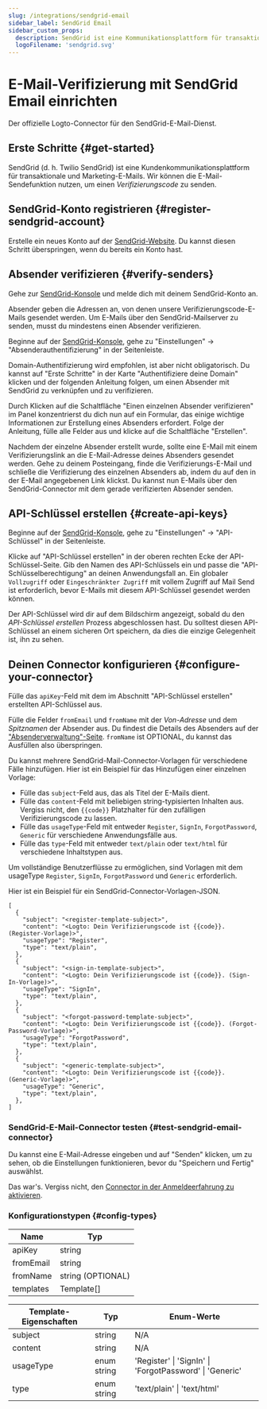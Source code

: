 ```yaml
---
slug: /integrations/sendgrid-email
sidebar_label: SendGrid Email
sidebar_custom_props:
  description: SendGrid ist eine Kommunikationsplattform für transaktionale und Marketing-E-Mails.
  logoFilename: 'sendgrid.svg'
---
```



# E-Mail-Verifizierung mit SendGrid Email einrichten

Der offizielle Logto-Connector für den SendGrid-E-Mail-Dienst.

<GuideTip />

## Erste Schritte \{#get-started}

SendGrid (d. h. Twilio SendGrid) ist eine Kundenkommunikationsplattform für transaktionale und Marketing-E-Mails. Wir können die E-Mail-Sendefunktion nutzen, um einen _Verifizierungscode_ zu senden.

## SendGrid-Konto registrieren \{#register-sendgrid-account}

Erstelle ein neues Konto auf der [SendGrid-Website](https://app.sendgrid.com/). Du kannst diesen Schritt überspringen, wenn du bereits ein Konto hast.

## Absender verifizieren \{#verify-senders}

Gehe zur [SendGrid-Konsole](https://app.sendgrid.com/) und melde dich mit deinem SendGrid-Konto an.

Absender geben die Adressen an, von denen unsere Verifizierungscode-E-Mails gesendet werden. Um E-Mails über den SendGrid-Mailserver zu senden, musst du mindestens einen Absender verifizieren.

Beginne auf der [SendGrid-Konsole](https://app.sendgrid.com/), gehe zu "Einstellungen" -> "Absenderauthentifizierung" in der Seitenleiste.

Domain-Authentifizierung wird empfohlen, ist aber nicht obligatorisch. Du kannst auf "Erste Schritte" in der Karte "Authentifiziere deine Domain" klicken und der folgenden Anleitung folgen, um einen Absender mit SendGrid zu verknüpfen und zu verifizieren.

Durch Klicken auf die Schaltfläche "Einen einzelnen Absender verifizieren" im Panel konzentrierst du dich nun auf ein Formular, das einige wichtige Informationen zur Erstellung eines Absenders erfordert. Folge der Anleitung, fülle alle Felder aus und klicke auf die Schaltfläche "Erstellen".

Nachdem der einzelne Absender erstellt wurde, sollte eine E-Mail mit einem Verifizierungslink an die E-Mail-Adresse deines Absenders gesendet werden. Gehe zu deinem Posteingang, finde die Verifizierungs-E-Mail und schließe die Verifizierung des einzelnen Absenders ab, indem du auf den in der E-Mail angegebenen Link klickst. Du kannst nun E-Mails über den SendGrid-Connector mit dem gerade verifizierten Absender senden.

## API-Schlüssel erstellen \{#create-api-keys}

Beginne auf der [SendGrid-Konsole](https://app.sendgrid.com/), gehe zu "Einstellungen" -> "API-Schlüssel" in der Seitenleiste.

Klicke auf "API-Schlüssel erstellen" in der oberen rechten Ecke der API-Schlüssel-Seite. Gib den Namen des API-Schlüssels ein und passe die "API-Schlüsselberechtigung" an deinen Anwendungsfall an. Ein globaler `Vollzugriff` oder `Eingeschränkter Zugriff` mit vollem Zugriff auf Mail Send ist erforderlich, bevor E-Mails mit diesem API-Schlüssel gesendet werden können.

Der API-Schlüssel wird dir auf dem Bildschirm angezeigt, sobald du den _API-Schlüssel erstellen_ Prozess abgeschlossen hast. Du solltest diesen API-Schlüssel an einem sicheren Ort speichern, da dies die einzige Gelegenheit ist, ihn zu sehen.

## Deinen Connector konfigurieren \{#configure-your-connector}

Fülle das `apiKey`-Feld mit dem im Abschnitt "API-Schlüssel erstellen" erstellten API-Schlüssel aus.

Fülle die Felder `fromEmail` und `fromName` mit der _Von-Adresse_ und dem _Spitznamen_ der Absender aus. Du findest die Details des Absenders auf der ["Absenderverwaltung"-Seite](https://mc.sendgrid.com/senders). `fromName` ist OPTIONAL, du kannst das Ausfüllen also überspringen.

Du kannst mehrere SendGrid-Mail-Connector-Vorlagen für verschiedene Fälle hinzufügen. Hier ist ein Beispiel für das Hinzufügen einer einzelnen Vorlage:

- Fülle das `subject`-Feld aus, das als Titel der E-Mails dient.
- Fülle das `content`-Feld mit beliebigen string-typisierten Inhalten aus. Vergiss nicht, den `{{code}}` Platzhalter für den zufälligen Verifizierungscode zu lassen.
- Fülle das `usageType`-Feld mit entweder `Register`, `SignIn`, `ForgotPassword`, `Generic` für verschiedene Anwendungsfälle aus.
- Fülle das `type`-Feld mit entweder `text/plain` oder `text/html` für verschiedene Inhaltstypen aus.

Um vollständige Benutzerflüsse zu ermöglichen, sind Vorlagen mit dem usageType `Register`, `SignIn`, `ForgotPassword` und `Generic` erforderlich.

Hier ist ein Beispiel für ein SendGrid-Connector-Vorlagen-JSON.

```jsonc
[
  {
    "subject": "<register-template-subject>",
    "content": "<Logto: Dein Verifizierungscode ist {{code}}. (Register-Vorlage)>",
    "usageType": "Register",
    "type": "text/plain",
  },
  {
    "subject": "<sign-in-template-subject>",
    "content": "<Logto: Dein Verifizierungscode ist {{code}}. (Sign-In-Vorlage)>",
    "usageType": "SignIn",
    "type": "text/plain",
  },
  {
    "subject": "<forgot-password-template-subject>",
    "content": "<Logto: Dein Verifizierungscode ist {{code}}. (Forgot-Password-Vorlage)>",
    "usageType": "ForgotPassword",
    "type": "text/plain",
  },
  {
    "subject": "<generic-template-subject>",
    "content": "<Logto: Dein Verifizierungscode ist {{code}}. (Generic-Vorlage)>",
    "usageType": "Generic",
    "type": "text/plain",
  },
]
```

### SendGrid-E-Mail-Connector testen \{#test-sendgrid-email-connector}

Du kannst eine E-Mail-Adresse eingeben und auf "Senden" klicken, um zu sehen, ob die Einstellungen funktionieren, bevor du "Speichern und Fertig" auswählst.

Das war's. Vergiss nicht, den [Connector in der Anmeldeerfahrung zu aktivieren](/connectors/email-connectors/#enable-email-sign-up-or-sign-in/).

### Konfigurationstypen \{#config-types}

| Name      | Typ               |
| --------- | ----------------- |
| apiKey    | string            |
| fromEmail | string            |
| fromName  | string (OPTIONAL) |
| templates | Template[]        |

| Template-Eigenschaften | Typ         | Enum-Werte                                              |
| ---------------------- | ----------- | ------------------------------------------------------- |
| subject                | string      | N/A                                                     |
| content                | string      | N/A                                                     |
| usageType              | enum string | 'Register' \| 'SignIn' \| 'ForgotPassword' \| 'Generic' |
| type                   | enum string | 'text/plain' \| 'text/html'                             |
